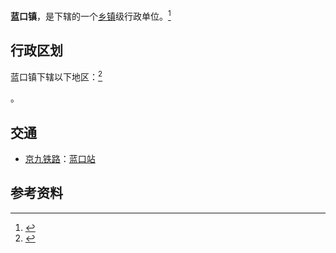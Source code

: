 {{中国乡级行政区|44/16/25/109/000}}

'''蓝口镇'''，是{{PRC admin/fullname|44/16/25/109/000|3}}下辖的一个[[乡镇|乡镇]]级行政单位。<ref>{{PRC admin/ref sgc|{{PRC admin/parent|44/16/25/109/000}}}}</ref>

== 行政区划 ==

蓝口镇下辖以下地区：<ref>{{PRC admin/ref sgc|44/16/25/109/000}}</ref>

{{PRC admin/children|44/16/25/109/000}}。

== 交通 ==
* {{rint|cn|rail}}[[京九铁路|京九铁路]]：[[蓝口站|蓝口站]]

== 参考资料 ==
{{reflist}}

{{PRC admin/navcat|44/16/25/109/000}}